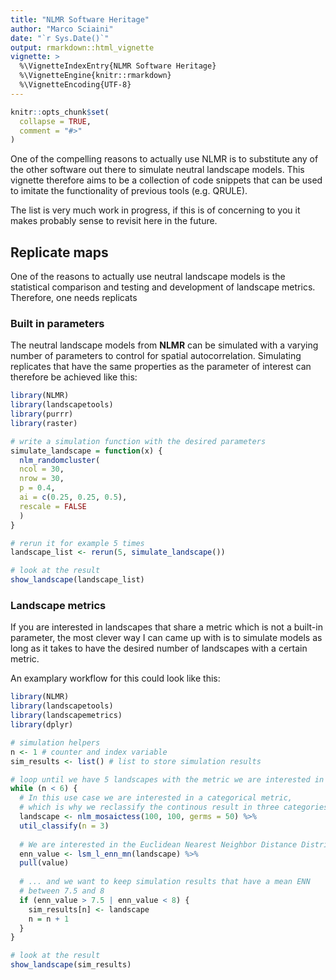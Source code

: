 ```yaml
---
title: "NLMR Software Heritage"
author: "Marco Sciaini"
date: "`r Sys.Date()`"
output: rmarkdown::html_vignette
vignette: >
  %\VignetteIndexEntry{NLMR Software Heritage}
  %\VignetteEngine{knitr::rmarkdown}
  %\VignetteEncoding{UTF-8}
---
```


```r
knitr::opts_chunk$set(
  collapse = TRUE,
  comment = "#>"
)
```

One of the compelling reasons to actually use NLMR is to substitute any of the
other software out there to simulate neutral landscape models. 
This vignette therefore aims to be a collection of code snippets that can be used
to imitate the functionality of previous tools (e.g. QRULE).

The list is very much work in progress, if this is of concerning to you it makes
probably sense to revisit here in the future.

## Replicate maps

One of the reasons to actually use neutral landscape models is the statistical
comparison and testing and development of landscape metrics. Therefore, one needs
replicats 

### Built in parameters

The neutral landscape models from **NLMR** can be simulated with a varying 
number of parameters to control for spatial autocorrelation. Simulating 
replicates that have the same properties as the parameter of interest can 
therefore be achieved like this:

```r
library(NLMR)
library(landscapetools)
library(purrr)
library(raster)

# write a simulation function with the desired parameters
simulate_landscape = function(x) {
  nlm_randomcluster(
  ncol = 30,
  nrow = 30,
  p = 0.4,
  ai = c(0.25, 0.25, 0.5),
  rescale = FALSE
  )
}

# rerun it for example 5 times
landscape_list <- rerun(5, simulate_landscape()) 

# look at the result
show_landscape(landscape_list)
```

### Landscape metrics

If you are interested in landscapes that share a metric which is not a built-in 
parameter, the most clever way I can came up with is to simulate models as long as 
it takes to have the desired number of landscapes with a certain metric.

An examplary workflow for this could look like this:

```r
library(NLMR)
library(landscapetools)
library(landscapemetrics)
library(dplyr)

# simulation helpers
n <- 1 # counter and index variable
sim_results <- list() # list to store simulation results

# loop until we have 5 landscapes with the metric we are interested in
while (n < 6) {
  # In this use case we are interested in a categorical metric,
  # which is why we reclassify the continous result in three categories
  landscape <- nlm_mosaictess(100, 100, germs = 50) %>%
  util_classify(n = 3)
  
  # We are interested in the Euclidean Nearest Neighbor Distance Distribution
  enn_value <- lsm_l_enn_mn(landscape) %>%
  pull(value)
  
  # ... and we want to keep simulation results that have a mean ENN
  # between 7.5 and 8
  if (enn_value > 7.5 | enn_value < 8) {
    sim_results[n] <- landscape
    n = n + 1
  }
}

# look at the result
show_landscape(sim_results)
```
